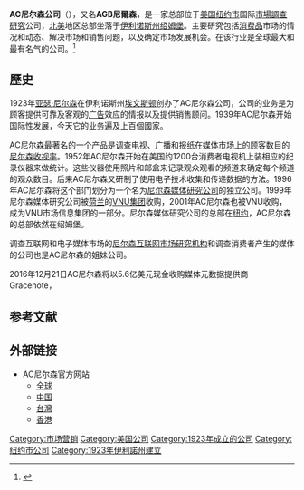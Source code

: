 {{Infobox_Company
| company_name   = AC尼尔森公司
|company_name_en = ACNielsen
| company_logo   = [[File:ACNielsen_logo.svg|AC尼尔森的标志]]
| company_type   =  
| ROC_UBN = 
| market_information = 
| company_slogan = 
| founder = 亞瑟·尼爾森
| chairman = 
| foundation     = 1923年
| location       = [[北美|北美]]地区总部位于[[伊利诺斯州|伊利诺斯州]][[绍姆堡_(伊利诺伊州)|绍姆堡]]；全球总部位于[[纽约市|纽约市]]
| zip_code       = 
| telephone_no   = 
| key_people     =
| num_employees  =
| industry       = 
| products       =  
| capital        =
| revenue        =
| subsid         =
| homepage       = [https://www.nielsen.com/tw/en/ www.nielsen.com]
| footnotes      =
}}
'''AC尼尔森公司'''（{{lang|en|ACNielsen}}），又名'''AGB尼爾森'''，是一家总部位于[[美国|美国]][[纽约市|纽约市]]国际[[市場調查研究|市場調查研究]]公司，[[北美|北美]]地区总部坐落于[[伊利诺斯州|伊利诺斯州]][[绍姆堡_(伊利诺伊州)|绍姆堡]]。主要研究包括[[消费品|消费品]]市场的情况和动态、解决市场和销售问题，以及确定市场发展机会。在该行业是全球最大和最有名气的公司。<ref>{{Cite web |url=http://www2.acnielsen.com/site/contact.php |title=Nielsen - Contact<!-- Bot generated title --> |accessdate=2012-12-26 |archive-date=2015-01-08 |archive-url=https://web.archive.org/web/20150108102812/http://www2.acnielsen.com/site/contact.php |dead-url=no }}</ref>

==歷史==
1923年[[亚瑟·尼尔森|亚瑟·尼尔森]]在伊利诺斯州[[埃文斯顿_(伊利诺斯州)|埃文斯顿]]创办了AC尼尔森公司，公司的业务是为顾客提供可靠及客观的[[广告|广告]]效应的情报以及提供销售顾问。1939年AC尼尔森开始国际性发展，今天它的业务遍及上百個國家。

AC尼尔森最著名的一个产品是调查电视、广播和报纸在[[媒体市场|媒体市场]]上的顾客数目的[[尼尔森收视率|尼尔森收视率]]。1952年AC尼尔森开始在美国约1200台消费者电视机上装相应的纪录仪器来做统计。这些仪器使用照片和邮盒来记录观众观看的频道来确定每个频道的观众数目。后来AC尼尔森又研制了使用电子技术收集和传递数据的方法。1996年AC尼尔森将这个部门划分为一个名为[[尼尔森媒体研究公司|尼尔森媒体研究公司]]的独立公司。1999年尼尔森媒体研究公司被[[荷兰|荷兰]]的[[VNU集团|VNU集团]]收购，2001年AC尼尔森也被VNU收购，成为VNU市场信息集团的一部分。尼尔森媒体研究公司的总部在[[纽约|纽约]]，AC尼尔森的总部依然在绍姆堡。

调查互联网和电子媒体市场的[[尼尔森互联网市场研究机构|尼尔森互联网市场研究机构]]和调查消费者产生的媒体的{{lang|en|Nielsen BuzzMetrics}}公司也是AC尼尔森的姐妹公司。

2016年12月21日AC尼尔森将以5.6亿美元现金收购媒体元数据提供商Gracenote，

==参考文献==
{{reflist}}

== 外部链接 ==

* AC尼尔森官方网站
** [http://www.nielsen.com 全球]{{Wayback|url=http://www.nielsen.com/ |date=20190721082607 }}{{en}}
** [http://cn.nielsen.com/ 中国]{{Wayback|url=http://cn.nielsen.com/ |date=20130814053712 }}{{zh-cn}}
** [http://tw.cn.nielsen.com/site/index.shtml 台灣]{{Wayback|url=http://tw.cn.nielsen.com/site/index.shtml |date=20140208001858 }}{{zh-tw}}
** [http://hk.nielsen.com 香港]{{Wayback|url=http://hk.nielsen.com/ |date=20130813083842 }}{{en}}

[[Category:市场营销|Category:市场营销]]
[[Category:美国公司|Category:美国公司]]
[[Category:1923年成立的公司|Category:1923年成立的公司]]
[[Category:纽约市公司|Category:纽约市公司]]
[[Category:1923年伊利諾州建立|Category:1923年伊利諾州建立]]